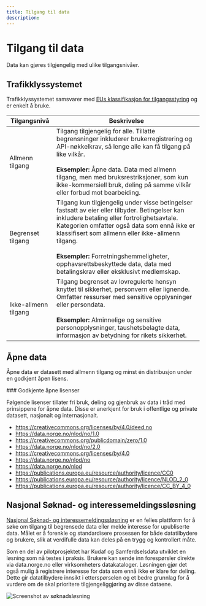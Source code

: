```yaml
---
title: Tilgang til data
description:
---
```


# Tilgang til data

<Ingress size='xs'>
	Data kan gjøres tilgjengelig med ulike tilgangsnivåer.
</Ingress>

## Trafikklyssystemet

Trafikklyssystemet samsvarer med [EUs klassifikasjon for tilgangsstyring](https://op.europa.eu/en/web/eu-vocabularies/concept-scheme/-/resource?uri=http://publications.europa.eu/resource/authority/access-right) og er enkelt å bruke.

| Tilgangsnivå                  | Beskrivelse |
|--------------------------------|-------------|
| <Tag color="success">Allmenn tilgang</Tag> | Tilgang tilgjengelig for alle. Tillatte begrensninger inkluderer brukerregistrering og API-nøkkelkrav, så lenge alle kan få tilgang på like vilkår. <br /><br/> **Eksempler:** Åpne data. Data med allmenn tilgang, men med bruksrestriksjoner, som kun ikke-kommersiell bruk, deling på samme vilkår eller forbud mot bearbeiding. |
| <Tag color="warning">Begrenset tilgang</Tag> | Tilgang kun tilgjengelig under visse betingelser fastsatt av eier eller tilbyder. Betingelser kan inkludere betaling eller fortrolighetsavtale. Kategorien omfatter også data som ennå ikke er klassifisert som allmenn eller ikke-allmenn tilgang. <br /><br/> **Eksempler:** Forretningshemmeligheter, opphavsrettsbeskyttede data, data med betalingskrav eller eksklusivt medlemskap. |
| <Tag color="danger">Ikke-allmenn tilgang</Tag> | Tilgang begrenset av lovregulerte hensyn knyttet til sikkerhet, personvern eller lignende. Omfatter ressurser med sensitive opplysninger eller persondata. <br /><br/> **Eksempler:** Alminnelige og sensitive personopplysninger, taushetsbelagte data, informasjon av betydning for rikets sikkerhet. |

## Åpne data

Åpne data er datasett med allmenn tilgang og minst én distribusjon under en godkjent åpen lisens.

<Alert severity='success'>
### Godkjente åpne lisenser

Følgende lisenser tillater fri bruk, deling og gjenbruk av data i tråd med prinsippene for åpne data. Disse er anerkjent for bruk i offentlige og private datasett, nasjonalt og internasjonalt.

- https://creativecommons.org/licenses/by/4.0/deed.no
- https://data.norge.no/nlod/no/1.0
- https://creativecommons.org/publicdomain/zero/1.0
- https://data.norge.no/nlod/no/2.0
- https://creativecommons.org/licenses/by/4.0
- https://data.norge.no/nlod/no
- https://data.norge.no/nlod
- https://publications.europa.eu/resource/authority/licence/CC0
- https://publications.europa.eu/resource/authority/licence/NLOD_2_0
- https://publications.europa.eu/resource/authority/licence/CC_BY_4_0
</Alert>

## Nasjonal Søknad- og interessemeldingssløsning

[Nasjonal Søknad- og interessemeldingssløsning](https://frontend-soknad.paas2.uninett.no/) er en felles plattform for å søke om tilgang til begrensede data eller melde interesse for upubliserte data. Målet er å forenkle og standardisere prosessen for både datatilbydere og brukere, slik at verdifulle data kan deles på en trygg og kontrollert måte.

Som en del av pilotprosjektet har Kudaf og Samferdselsdata utviklet en løsning som nå testes i praksis. Brukere kan sende inn forespørsler direkte via data.norge.no eller virksomheters datakataloger. Løsningen gjør det også mulig å registrere interesse for data som ennå ikke er klare for deling. Dette gir datatilbydere innsikt i etterspørselen og et bedre grunnlag for å vurdere om de skal prioritere tilgjengeliggjøring av disse dataene.

![Screenshot av søknadsløsning](https://cms.fellesdatakatalog.digdir.no/uploads/Screenshot_2025_03_10_at_08_27_02_e6006bee2d.png)

